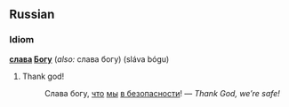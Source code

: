 ==Russian==

===Idiom===
'''[[слава]] [[бог|Богу]]''' (''also:'' слава богу) (sláva bógu)

#Thank god!
#:Слава богу, [[что]] [[мы]] [[в безопасности]]! — ''Thank God, we’re safe!''